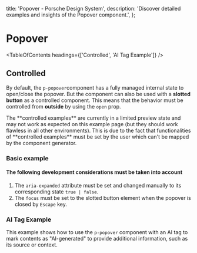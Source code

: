 
  title: 'Popover - Porsche Design System',
  description: 'Discover detailed examples and insights of the Popover component.',
};

# Popover <ComponentStatus tagName="p-popover"></ComponentStatus>

<TableOfContents headings={['Controlled', 'AI Tag Example']} />

## Controlled

By default, the `p-popover`component has a fully managed internal state to open/close the popover. But the component can
also be used with a **slotted button** as a controlled component. This means that the behavior must be controlled from
**outside** by using the `open` prop.

<Notification heading="Limited preview functionality" heading-tag="h3" state="warning">
  The **controlled examples** are currently in a limited preview state and may not work as expected on this example page
  (but they should work flawless in all other environments). This is due to the fact that functionalities of
  **controlled examples** must be set by the user which can't be mapped by the component generator.
</Notification>

### Basic example

<ComponentStory story={popoverControlled} />

#### The following development considerations must be taken into account

1. The `aria-expanded` attribute must be set and changed manually to its corresponding state `true | false`.
2. The `focus` must be set to the slotted button element when the popover is closed by `Escape` key.

### AI Tag Example

This example shows how to use the `p-popover` component with an AI tag to mark contents as "AI-generated" to provide
additional information, such as its source or context.

<ComponentStory story={popoverControlledAiTag} />
